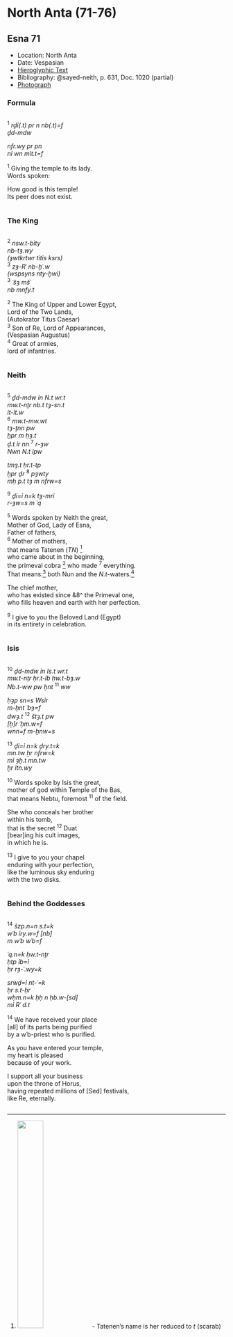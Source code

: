 # North Anta (71-76) {-}   
  
## Esna 71 {-}  
  
- Location: North Anta  
- Date: Vespasian  
- [Hieroglyphic Text](https://www.ifao.egnet.net/uploads/publications/enligne/Temples-Esna002.pdf#page=218){target="_blank"}  
- Bibliography: @sayed-neith, p. 631, Doc. 1020 (partial)  
- [Photograph](http://www.temples-egypte.net/sud/esna/devant/montantNord.html){target="_blank"} 
  
<style>  
  .col2 {  
    columns: 2 300px;         /* number of columns and width in pixels*/  
    -webkit-columns: 2 300px; /* chrome, safari */  
    -moz-columns: 2 300px;    /* firefox */  
    -webkit-column-break-inside: avoid;  
    -page-break-inside: avoid;  
    -break-inside: avoid;  
  }  
  
</style>  
  
### Formula {-}  
  
<div class="col2">  
  
^1^ *rḏỉ(.t) pr n nb(.t)=f  *  
*ḏd-mdw  *  
    
*nfr.wy pr pn  *  
  *nỉ wn mỉt.t=f  *  
   
^1^ Giving the temple to its lady.  
Words spoken:  
  
How good is this temple!  
  Its peer does not exist.  
  
</div>  
  
  
### The King {-}  
  
<div class="col2">  
  
^2^ *nsw.t-bỉty   *  
*nb-tȝ.wy  *  
*(ȝwtkrtwr tỉtỉs ksrs) *  
^3^ *zȝ-Rʿ nb-ḫʿ.w  *  
*(wspsyns nty-ḫwỉ) *  
^3^ *ʿšȝ mšʿ  *  
*nb mnfy.t  *  
   
^2^ The King of Upper and Lower Egypt,  
Lord of the Two Lands,  
(Autokrator Titus Caesar)  
^3^ Son of Re, Lord of Appearances,  
(Vespasian Augustus)  
^4^ Great of armies,  
lord of infantries.  
  
</div>  

### Neith {-} 

<div class="col2">  
  
^5^ *ḏd-mdw ỉn N.t wr.t  *  
*mw.t-nṯr nb.t tȝ-sn.t  *  
*ỉt-ỉt.w  *  
^6^ *mw.t-mw.wt  *  
*tȝ-ṯnn pw *  
    *ḫpr m ḥȝ.t  *  
*ḏ.t ỉr nn* ^7^ *r-ȝw  *  
  *Nwn N.t ỉpw  *  
    
*tmȝ.t ḥr.t-tp  *  
*ḫpr ḏr* ^8^ *pȝwty  *  
*mḥ p.t tȝ m nfrw=s  *  
    
^9^ *ḏỉ=ỉ n=k tȝ-mrỉ   *  
  *r-ȝw=s m ʿq  *  
  
^5^ Words spoken by Neith the great,  
Mother of God, Lady of Esna,  
Father of fathers,  
^6^ Mother of mothers,  
that means Tatenen (*TN*) [^fn-71-1]  
  who came about in the beginning,  
the primeval cobra [^fn-71-2] who made ^7^ everything.  
That means:[^fn-71-3] both Nun and the *N.t*-waters.[^fn-71-4]   
  
The chief mother,  
who has existed since &8^ the Primeval one,  
who fills heaven and earth with her perfection.  
  
^9^ I give to you the Beloved Land (Egypt)  
  in its entirety in celebration.  
  
[^fn-71-1]: ![](images/71_1.png){width=35%} - Tatenen's name is her reduced to *t* (scarab) + *n* (vulture), precisely as recorded by Horapollo, XII; a similar reduced form of Tatenen occurs in [Esna 63],3 and [Esna 104], 4. In her litany, Neith's name is spelled with the same two signs, possibly read in reverse, or derived differently (*n* < *nṯr*, *t* < *tỉw*): *Esna* III, 216, 6 (25).  
[^fn-71-2]: ![](images/71_1.png){width=35%} - @sayed-neith, p. 631, translated this all as: "celle qui fut la mère au commencement de l'éternité." Although the serpent does look like the word "eternity", this actually refers to the feminine, serpentine demiurge who emerged from Nun alongside Irita at the start of creation; cf. @klotz-caesar, pp. 172-174). Neith's name is often written as the cobra wearing a red crown at Esna, and in her litany, this form is linked specifically to Irita-Tatenen (as in the present text): ![](images/71_2.png){width=30%} (*Esna* III, 216, 2, 6).  
[^fn-71-3]: ![](images/71_3.png){width=20%} - This appears to be a very full spelling of the copula pronoun *ỉpw*: first the group *ỉp* (with otiose *f*), then *w* < *wr* (acrophony; @sauneron-8, pp. 117-118), followed by the baboon (*ỉpw*). As I suggested in @klotz-baboons, pp. 55-56, the baboon likely writes *pw* from its more common use as *ỉp*, and this example would seem to provide further support. As such, this might be a variant of an epithet of Neith: "the *N.t*-waters, Nun is her child (*n.t nww=s* ***pw*** *nwn*)": *Esna* III, 317, 1; 252, 27 §5.
However, a similar group occurs in a very different context in *Esna* III, 385 B, so this might be an epithet instead: ![](images/71_9.png){width=20%}.
[^fn-71-4]: The androgynous creator Neith is both the primeval Nun waters, as well as the first water of creation (*n.t*), homophonous with her name.  
  
</div>  
  
### Isis {-}  
  
<div class="col2">  
  
^10^ *ḏd-mdw ỉn Is.t wr.t  *  
*mw.t-nṯr ḥr.t-ỉb ḥw.t-bȝ.w  *  
*Nb.t-ww pw ḫnt* ^11^ *ww  *  
    
*ḥȝp sn=s Wsỉr  *  
  *m-ḫnt ʿbȝ=f   *  
*dwȝ.t* ^12^ *štȝ.t pw   *  
  *[ẖ]r ʿḫm.w=f  *  
*wnn=f m-ẖnw=s  *  
    
^13^ *ḏỉ=ỉ n=k ḏry.t=k  *  
  *mn.tw ẖr nfrw=k  *  
*mỉ ȝḫ.t mn.tw   *  
  *ẖr ỉtn.wy  *  
  
^10^ Words spoke by Isis the great,  
mother of god within Temple of the Bas,  
that means Nebtu, foremost ^11^ of the field.  
  
She who conceals her brother  
  within his tomb,  
that is the secret ^12^ Duat  
  [bear]ing his cult images,  
in which he is.  
  
^13^ I give to you your chapel  
  enduring with your perfection,  
like the luminous sky enduring  
  with the two disks.  
  
</div>  
  
### Behind the Goddesses {-}  
  
<div class="col2">  
  
^14^ *šzp.n=n s.t=k  *  
*wʿb ỉry.w=f [nb]   *  
  *m wʿb wʿb=f  *  
    
*ʿq.n=k ḥw.t-nṯr  *  
*ḥtp ỉb=ỉ  *  
  *ḥr rȝ-ʿ.wy=k  *  
  
*srwḏ=ỉ nt-ʿ=k  *  
  *ḥr s.t-ḥr  *  
*wḥm.n=k ḥḥ n ḥb.w-[sd]  *  
*mỉ Rʿ d.t  *  
   
^14^ We have received your place  
  [all] of its parts being purified  
    by a wʿb-priest who is purified.  
  
As you have entered your temple,  
my heart is pleased  
  because of your work.  
    
I support all your business  
  upon the throne of Horus,  
having repeated millions of [Sed] festivals,  
like Re, eternally.  
  
</div>  
  
